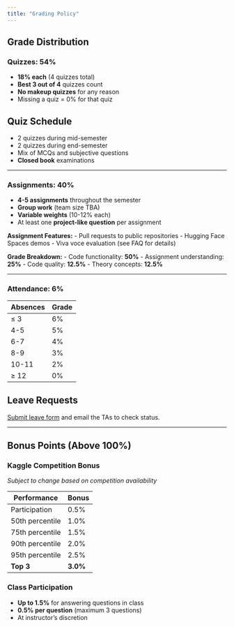 ```yaml
---
title: "Grading Policy"
---
```


## Grade Distribution

### Quizzes: 54%
- **18% each** (4 quizzes total)
- **Best 3 out of 4** quizzes count
- **No makeup quizzes** for any reason
- Missing a quiz = 0% for that quiz

::: {.callout-note}
## Quiz Schedule
- 2 quizzes during mid-semester
- 2 quizzes during end-semester  
- Mix of MCQs and subjective questions
- **Closed book** examinations
:::

---

### Assignments: 40%
- **4-5 assignments** throughout the semester
- **Group work** (team size TBA)
- **Variable weights** (10-12% each)
- At least one **project-like question** per assignment

**Assignment Features:**
- Pull requests to public repositories
- Hugging Face Spaces demos
- Viva voce evaluation (see FAQ for details)

**Grade Breakdown:**
- Code functionality: **50%**
- Assignment understanding: **25%**
- Code quality: **12.5%**
- Theory concepts: **12.5%**

---

### Attendance: 6%

| Absences | Grade |
|----------|-------|
| ≤ 3      | 6%    |
| 4-5      | 5%    |
| 6-7      | 4%    |
| 8-9      | 3%    |
| 10-11    | 2%    |
| ≥ 12     | 0%    |

::: {.callout-tip}
## Leave Requests
[Submit leave form](https://docs.google.com/forms/d/1efg5pt10GssAmyxIF83reFc5rQslRH4mI-yng7XXZ78/edit) and email the TAs to check status.
:::

---

## Bonus Points (Above 100%)

### Kaggle Competition Bonus
*Subject to change based on competition availability*

| Performance | Bonus |
|-------------|-------|
| Participation | 0.5% |
| 50th percentile | 1.0% |
| 75th percentile | 1.5% |
| 90th percentile | 2.0% |
| 95th percentile | 2.5% |
| **Top 3** | **3.0%** |

### Class Participation
- **Up to 1.5%** for answering questions in class
- **0.5% per question** (maximum 3 questions)
- At instructor's discretion








